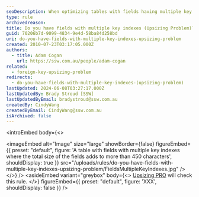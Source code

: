 ```yaml
---
seoDescription: When optimizing tables with fields having multiple key indexes, consider their total size to avoid upsizing problems.
type: rule
archivedreason:
title: Do you have fields with multiple key indexes (Upsizing Problem)?
guid: 70206b7d-9099-4834-9e4d-58ba84d258bd
uri: do-you-have-fields-with-multiple-key-indexes-upsizing-problem
created: 2010-07-23T03:17:05.000Z
authors:
  - title: Adam Cogan
    url: https://ssw.com.au/people/adam-cogan
related:
  - foreign-key-upsizing-problem
redirects:
  - do-you-have-fields-with-multiple-key-indexes-(upsizing-problem)
lastUpdated: 2024-06-08T03:27:17.000Z
lastUpdatedBy: Brady Stroud [SSW]
lastUpdatedByEmail: bradystroud@ssw.com.au
createdBy: CindyWang
createdByEmail: CindyWang@ssw.com.au
isArchived: false
---
```


<introEmbed
  body={<>

<imageEmbed
  alt="Image"
  size="large"
  showBorder={false}
  figureEmbed={{
    preset: "default",
    figure: 'A table with fields with multiple key indexes where the total size of the fields adds to more than 450 characters',
    shouldDisplay: true
  }}
  src="/uploads/rules/do-you-have-fields-with-multiple-key-indexes-upsizing-problem/FieldsMultipleKeyIndexes.jpg"
/>
  </>}
/>
<asideEmbed
  variant="greybox"
  body={<>
    [Upsizing PRO](http://www.ssw.com.au/ssw/UpsizingPRO) will check this rule.
  </>}
  figureEmbed={{
    preset: "default",
    figure: 'XXX',
    shouldDisplay: false
  }}
/>
